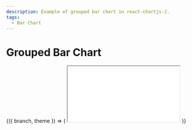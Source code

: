 ```yaml
---
description: Example of grouped bar chart in react-chartjs-2.
tags:
  - Bar Chart
---
```



# Grouped Bar Chart

<ContextProvider>
  {({ branch, theme }) => (
    <iframe
  src={`https://stackblitz.com/github/reactchartjs/react-chartjs-2/tree/${branch}/sandboxes/bar/grouped?embed=1&file=App.tsx&theme=${theme}`}
      style={{
        width: '100%',
        height: '500px',
        border: 0,
        borderRadius: '4px',
        overflow: 'hidden',
      }}
      title='reactchartjs/react-chartjs-2 usage example'
      allow='accelerometer; ambient-light-sensor; camera; encrypted-media; geolocation; gyroscope; hid; microphone; midi; payment; usb; vr; xr-spatial-tracking'
      sandbox='allow-forms allow-modals allow-popups allow-presentation allow-same-origin allow-scripts'
    ></iframe>
  )}
</ContextProvider>
